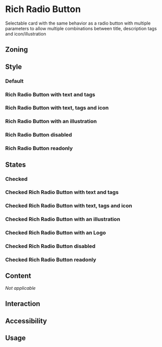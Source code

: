 
<Meta of={Stories} />

# Rich Radio Button

<Status id="richRadioButton" />

Selectable card with the same behavior as a radio button with multiple parameters to allow multiple combinations between title, description tags and icon/illustration

## Zoning

## Style

### Default

<Canvas>
	<Story of={Stories.DefaultStory} />
</Canvas>

### Rich Radio Button with text and tags

<Canvas>
	<Story of={Stories.RichRadioButtonWithTags} />
</Canvas>

### Rich Radio Button with text, tags and icon

<Canvas>
	<Story of={Stories.RichRadioButtonWithTagsAndIcon} />
</Canvas>

### Rich Radio Button with an illustration

<Canvas>
	<Story of={Stories.RichRadioButtonWithTagsAndIllustration} />
</Canvas>

### Rich Radio Button disabled

<Canvas>
	<Story of={Stories.RichRadioButtonDisabled} />
</Canvas>

### Rich Radio Button readonly

<Canvas>
	<Story of={Stories.RichRadioButtonReadOnly} />
</Canvas>

## States

### Checked

<Canvas>
	<Story of={Stories.CheckedRichRadioButton} />
</Canvas>

### Checked Rich Radio Button with text and tags

<Canvas>
	<Story of={Stories.CheckedRichRadioButtonWithTags} />
</Canvas>

### Checked Rich Radio Button with text, tags and icon

<Canvas>
	<Story of={Stories.CheckedRichRadioButtonWithTagsAndIcon} />
</Canvas>

### Checked Rich Radio Button with an illustration

<Canvas>
	<Story of={Stories.CheckedRichRadioButtonWithTagsAndIllustration} />
</Canvas>

### Checked Rich Radio Button with an Logo

<Canvas>
	<Story of={Stories.CheckedRichRadioButtonWithTagsAndLogo} />
</Canvas>

### Checked Rich Radio Button disabled

<Canvas>
	<Story of={Stories.CheckedRichRadioButtonDisabled} />
</Canvas>

### Checked Rich Radio Button readonly

<Canvas>
	<Story of={Stories.CheckedRichRadioButtonReadOnly} />
</Canvas>

## Content

_Not applicable_

## Interaction

## Accessibility

## Usage
